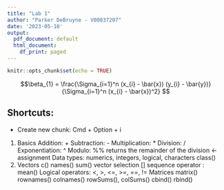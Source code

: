 ```yaml
---
title: "Lab 1"
author: "Parker DeBruyne - V00837207"
date: '2023-05-10'
output:
  pdf_document: default
  html_document:
    df_print: paged
---
```


```r
knitr::opts_chunk$set(echo = TRUE)
```

$$\beta_{1} = \frac{\Sigma_{i=1}^n (x_{i} - \bar{x}) (y_{i} - \bar{y})}{\Sigma_{i=1}^n (x_{i} - \bar{x})^2}
$$


## Shortcuts:
- Create new chunk: Cmd + Option + i

1. Basics
Addition: +
Subtraction: - Multiplication: * Division: /
Exponentiation: ^ Modulo: %% returns the remainder of the division
<- assignment
Data types: numerics, integers, logical, characters
class()
2. Vectors
c()
names()
sum()
vector selection []
sequence operator :
mean()
Logical operators: <, >, <=, >=, ==, != Matrices
matrix()
rownames()
colnames()
rowSums(), colSums()
cbind()
rbind()
